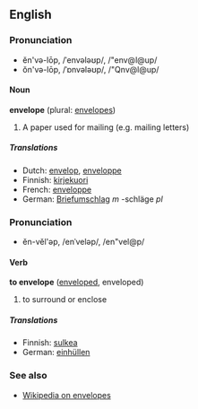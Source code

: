 ==English==
===Pronunciation===
*ĕn'və-lōp, /ˈenvələʊp/, /"env@l@up/
*ŏn'və-lōp, /ˈɒnvələʊp/, /"Qnv@l@up/

====Noun====
'''envelope''' (plural: [[envelopes]])

#A paper used for mailing (e.g. mailing letters)

=====Translations=====
*Dutch: [[envelop]], [[enveloppe]]
*Finnish: [[kirjekuori]]
*French: [[enveloppe]]
*German: [[Briefumschlag]] ''m'' -schläge ''pl''

===Pronunciation===
*ĕn-vĕl'əp, /enˈveləp/, /en"vel@p/

====Verb====
'''to envelope''' ([[enveloped]], enveloped)

# to surround or enclose

=====Translations=====

*Finnish: [[sulkea]]
*German: [[einhüllen]]

===See also===
*[[wikipedia:en:Envelope|Wikipedia on envelopes]]